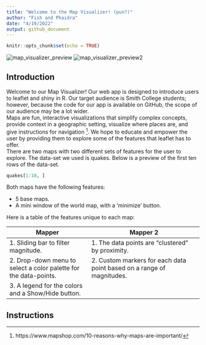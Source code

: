 ```yaml
---
title: "Welcome to the Map Visualizer! (pun?)"
author: "Fish and Phaidra"
date: "4/19/2022"
output: github_document
---
```


```r
knitr::opts_chunk$set(echo = TRUE)
```

![map_visualizer_preview](preview.png) 
![map_visualizer_preview2](preview2.png)

## Introduction

Welcome to our Map Visualizer! Our web app is designed to introduce users to leaflet and shiny in R. Our target audience is Smith College students; however, because the code for our app is available on GitHub, the scope of our audience may be a lot wider.  
Maps are fun, interactive visualizations that simplify complex concepts, provide context in a geographic setting, visualize where places are, and give instructions for navigation ^[https://www.mapshop.com/10-reasons-why-maps-are-important/]. We hope to educate and empower the user by providing them to explore some of the features that leaflet has to offer.  
There are two maps with two different sets of features for the user to explore. The data-set we used is quakes. Below is a preview of the first ten rows of the data-set. 

```r
quakes[1:10, ]
```

Both maps have the following features: 

* 5 base maps.
* A mini window of the world map, with a 'minimize' button.


Here is a table of the features unique to each map:

Mapper | Mapper 2                   
----------------------------------- | ------------------------------------------------
1. Sliding bar to filter magnitude. | 1. The data points are "clustered" by proximity.
2. Drop-down menu to select a color palette for the data-points. | 2. Custom markers for each data point based on a range of magnitudes. 
3. A legend for the colors and a Show/Hide button. | 



## Instructions

